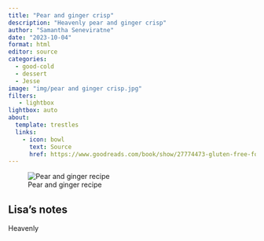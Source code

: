 ```yaml
---
title: "Pear and ginger crisp"
description: "Heavenly pear and ginger crisp"
author: "Samantha Seneviratne"
date: "2023-10-04"
format: html
editor: source
categories:
  - good-cold
  - dessert
  - Jesse
image: "img/pear and ginger crisp.jpg"
filters:
   - lightbox
lightbox: auto
about:
  template: trestles
  links:
    - icon: bowl
      text: Source
      href: https://www.goodreads.com/book/show/27774473-gluten-free-for-good
---
```


![Pear and ginger recipe](img/pear and ginger crisp.jpg)

## Lisa's notes

Heavenly
